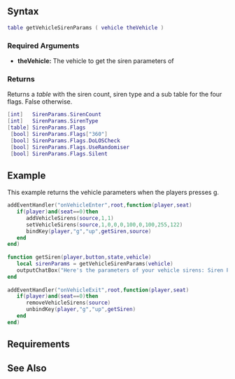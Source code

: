 
{{Server client function}}
{{New feature/item|3.0130|1.3.0|3968|
This function get the parameters of a vehicles siren.
}}

==Syntax== 
<syntaxhighlight lang="lua">
table getVehicleSirenParams ( vehicle theVehicle )
</syntaxhighlight>
{{OOP||[[/vehicle.md|vehicle]]:getSirenParams|sirenParams}}
===Required Arguments=== 
*'''theVehicle:''' The vehicle to get the siren parameters of

===Returns===
Returns a ''table'' with the siren count, siren type and a sub table for the four flags. False otherwise.

<syntaxhighlight lang="lua">
[int]   SirenParams.SirenCount
[int]   SirenParams.SirenType
[table] SirenParams.Flags
 [bool] SirenParams.Flags["360"]
 [bool] SirenParams.Flags.DoLOSCheck
 [bool] SirenParams.Flags.UseRandomiser
 [bool] SirenParams.Flags.Silent
</syntaxhighlight>

==Example==
<section name="Server" class="server" show="true">
This example returns the vehicle parameters when the players presses g.
<syntaxhighlight lang="lua">addEventHandler("onVehicleEnter",root,function(player,seat)
   if(player)and(seat==0)then
      addVehicleSirens(source,1,1)
      setVehicleSirens(source,1,0,0,0,100,0,100,255,122)
      bindKey(player,"g","up",getSiren,source)
   end
end)
 
function getSiren(player,button,state,vehicle)
   local sirenParams = getVehicleSirenParams(vehicle)
   outputChatBox("Here's the parameters of your vehicle sirens: Siren Points: "..tostring(sirenParams.SirenCount)..", Type of Siren: "..tostring(sirenParams.SirenType)..".",player)
end
 
addEventHandler("onVehicleExit",root,function(player,seat)
   if(player)and(seat==0)then
      removeVehicleSirens(source)
      unbindKey(player,"g","up",getSiren)
   end
end)
</syntaxhighlight>
</section>

==Requirements==
{{Requirements|1.3.0-9.03968|1.3.0-9.03968|}}

==See Also==
{{Vehicle_functions}}